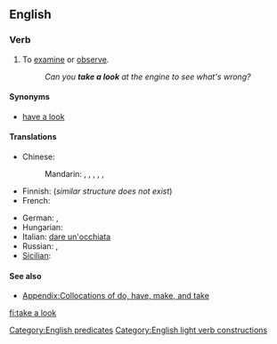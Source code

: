 ==English==

===Verb===
{{infl|en|verb|head=to [[take]] [[a]] [[look]]}}

# {{idiom|intransitive}} To [[examine]] or [[observe]].
#: ''Can you '''take a look''' at the engine to see what's wrong?''

====Synonyms====
* [[have a look]]

====Translations====
{{trans-top|to examine or observe}}
* Chinese:
*: Mandarin: {{t-|cmn|看|tr=kàn|sc=Hani}}, {{t-|cmn|看看|tr=kànkàn|sc=Hani}}, {{i|slang}} {{t-|cmn|瞜|sc=Hani}}, {{t|cmn|䁖|tr=lōu|sc=Hani}}, {{t|cmn|瞜瞜|sc=Hani}}, {{t|cmn|䁖䁖|tr=lōulōu|sc=Hani}}
* Finnish: {{t+|fi|katsoa}} (''similar structure does not exist'')
* French: {{t+|fr|jeter un œil}}
{{trans-mid}}
* German: {{t|de|angucken}},  {{t|de|einen Blick werfen}}
* Hungarian: {{t|hu|megnéz}}
* Italian: {{idiom}} [[dare un'occhiata]]
* Russian: {{t+|ru|посмотреть|tr=posmotrét'}},  {{t+|ru|взглянуть|tr=vzgljanút'}}
* [[Sicilian]]: {{t+|scn|dari n'ucchiata|xs=Sicilian}}
{{trans-bottom}}

====See also====
*[[Appendix:Collocations of do, have, make, and take]]

[[Category:English predicates]]
[[Category:English light verb constructions]]

[[fi:take a look]]